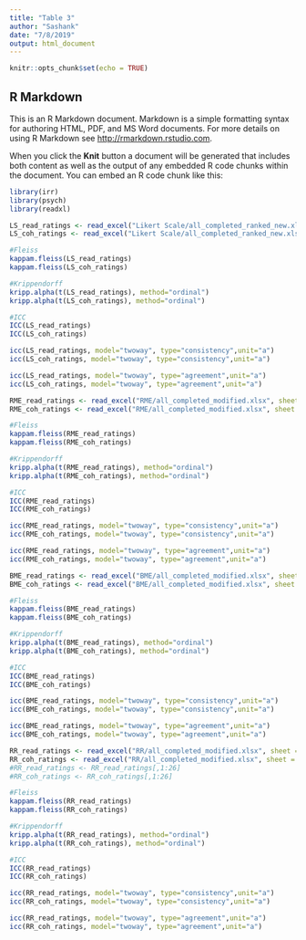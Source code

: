 ```yaml
---
title: "Table 3"
author: "Sashank"
date: "7/8/2019"
output: html_document
---
```


```r
knitr::opts_chunk$set(echo = TRUE)
```

## R Markdown

This is an R Markdown document. Markdown is a simple formatting syntax for authoring HTML, PDF, and MS Word documents. For more details on using R Markdown see <http://rmarkdown.rstudio.com>.

When you click the **Knit** button a document will be generated that includes both content as well as the output of any embedded R code chunks within the document. You can embed an R code chunk like this:


```r
library(irr)
library(psych)
library(readxl)
```

```r
LS_read_ratings <- read_excel("Likert Scale/all_completed_ranked_new.xlsx", sheet = "read_rank_above")
LS_coh_ratings <- read_excel("Likert Scale/all_completed_ranked_new.xlsx", sheet = "cohe_rank_above")
```

```r
#Fleiss
kappam.fleiss(LS_read_ratings)
kappam.fleiss(LS_coh_ratings)
```
```r
#Krippendorff
kripp.alpha(t(LS_read_ratings), method="ordinal")
kripp.alpha(t(LS_coh_ratings), method="ordinal")
```

```r
#ICC
ICC(LS_read_ratings)
ICC(LS_coh_ratings)
```

```r
icc(LS_read_ratings, model="twoway", type="consistency",unit="a")
icc(LS_coh_ratings, model="twoway", type="consistency",unit="a")
```

```r
icc(LS_read_ratings, model="twoway", type="agreement",unit="a")
icc(LS_coh_ratings, model="twoway", type="agreement",unit="a")
```

```r
RME_read_ratings <- read_excel("RME/all_completed_modified.xlsx", sheet = "read_rank_above")
RME_coh_ratings <- read_excel("RME/all_completed_modified.xlsx", sheet = "cohe_rank_above")

```

```r
#Fleiss
kappam.fleiss(RME_read_ratings)
kappam.fleiss(RME_coh_ratings)
```
```r
#Krippendorff
kripp.alpha(t(RME_read_ratings), method="ordinal")
kripp.alpha(t(RME_coh_ratings), method="ordinal")
```

```r
#ICC
ICC(RME_read_ratings)
ICC(RME_coh_ratings)
```

```r
icc(RME_read_ratings, model="twoway", type="consistency",unit="a")
icc(RME_coh_ratings, model="twoway", type="consistency",unit="a")
```

```r
icc(RME_read_ratings, model="twoway", type="agreement",unit="a")
icc(RME_coh_ratings, model="twoway", type="agreement",unit="a")
```


```r
BME_read_ratings <- read_excel("BME/all_completed_modified.xlsx", sheet = "read_rank_above")
BME_coh_ratings <- read_excel("BME/all_completed_modified.xlsx", sheet = "cohe_rank_above")

```

```r
#Fleiss
kappam.fleiss(BME_read_ratings)
kappam.fleiss(BME_coh_ratings)
```
```r
#Krippendorff
kripp.alpha(t(BME_read_ratings), method="ordinal")
kripp.alpha(t(BME_coh_ratings), method="ordinal")
```

```r
#ICC
ICC(BME_read_ratings)
ICC(BME_coh_ratings)
```
```r
icc(BME_read_ratings, model="twoway", type="consistency",unit="a")
icc(BME_coh_ratings, model="twoway", type="consistency",unit="a")
```
```r
icc(BME_read_ratings, model="twoway", type="agreement",unit="a")
icc(BME_coh_ratings, model="twoway", type="agreement",unit="a")
```

```r
RR_read_ratings <- read_excel("RR/all_completed_modified.xlsx", sheet = "read_rank_above")
RR_coh_ratings <- read_excel("RR/all_completed_modified.xlsx", sheet = "cohe_rank_above")
#RR_read_ratings <- RR_read_ratings[,1:26]
#RR_coh_ratings <- RR_coh_ratings[,1:26]
```

```r
#Fleiss
kappam.fleiss(RR_read_ratings)
kappam.fleiss(RR_coh_ratings)
```
```r
#Krippendorff
kripp.alpha(t(RR_read_ratings), method="ordinal")
kripp.alpha(t(RR_coh_ratings), method="ordinal")
```

```r
#ICC
ICC(RR_read_ratings)
ICC(RR_coh_ratings)
```

```r
icc(RR_read_ratings, model="twoway", type="consistency",unit="a")
icc(RR_coh_ratings, model="twoway", type="consistency",unit="a")
```

```r
icc(RR_read_ratings, model="twoway", type="agreement",unit="a")
icc(RR_coh_ratings, model="twoway", type="agreement",unit="a")
```
